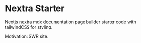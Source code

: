 # Nextra Starter

Nextjs nextra mdx documentation page builder starter code with tailwindCSS for styling. 

Motivation: SWR site.
